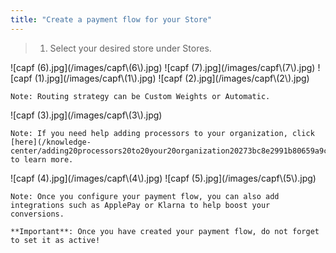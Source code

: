 ```yaml
---
title: "Create a payment flow for your Store"
---
```


> 1. Select your desired store under Stores.

<Steps>
  <Step title="Select your desired store under Stores.">
    ![capf (6).jpg](/images/capf\(6\).jpg)
  </Step>
  <Step title="Select Payment tab, then click on Create Your First Flow ">
    ![capf (7).jpg](/images/capf\(7\).jpg)
  </Step>
  <Step title="Your Flow has been created and you can now start its configuration by clicking on Edit Flow.">
    ![capf (1).jpg](/images/capf\(1\).jpg)
  </Step>
  <Step title="Enter the name of your flow, select your Routing Strategy and your Primary Processors.">
    ![capf (2).jpg](/images/capf\(2\).jpg)

    Note: Routing strategy can be Custom Weights or Automatic.
  </Step>
  <Step title="Select your Primary Processors desired Weight Distribution.">
    ![capf (3).jpg](/images/capf\(3\).jpg)

    Note: If you need help adding processors to your organization, click [here](/knowledge-center/adding20processors20to20your20organization20273bc8e2991b80659a9ced419c789acd) to learn more.
  </Step>
  <Step title="Next, you’ll have the option to enable and configure Fallback Settings. If you have more than one processor connected, fallback allows transactions to be automatically retried with an alternative processor in case the initial attempt fails.">
    ![capf (4).jpg](/images/capf\(4\).jpg)
  </Step>
  <Step title="Under Abuse Detection you can configure thresholds for payments.">
    ![capf (5).jpg](/images/capf\(5\).jpg)

    Note: Once you configure your payment flow, you can also add integrations such as ApplePay or Klarna to help boost your conversions.

    **Important**: Once you have created your payment flow, do not forget to set it as active!
  </Step>
</Steps>